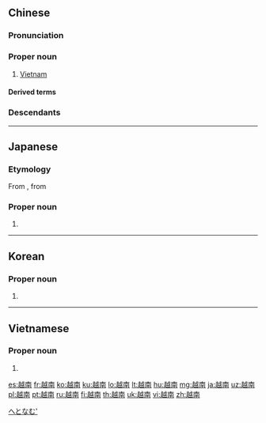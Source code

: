 ==Chinese==
{{zh-forms|lit=south of [[Yue]]}}
{{wikipedia|lang=zh}}

===Pronunciation===
{{zh-pron
|m=Yuènán
|c=jyut6 naam4
|h=pfs=Ye̍t-nàm
|md=Uŏk-nàng
|mn=Oa̍t-lâm
|w=5hhyq noe
|mc=1,y
|oc=y,2;y
|cat=pn
}}

===Proper noun===
{{zh-proper noun}}

# [[Vietnam]]

====Derived terms====
{{zh-der|越南人|越南語}}

===Descendants===
{{CJKV|越南|^えつなん|^월남|Việt Nam}}

{{zh-cat|Countries}}

----

==Japanese==

===Etymology===
{{ja-kanjitab|yomi=irr|べと|なむ|sort=へとなむ'}}
{{ja-kanjitab|yomi=on|えつ|なん}}
From {{etyl|en|ja|sort=べとなむ}} {{m|en|Vietnam}}, from {{etyl|vi|ja|sort=べとなむ}} {{m|vi|Việt Nam}}

===Proper noun===
{{ja-pos|proper|ベトナム|えつなん}}

# {{rare spelling of|ベトナム|lang=ja|sort=へとなむ'}}
[[Category:Japanese terms spelled with ateji|へとなむ']]
{{catlangcode|ja|sort=へとなむ'|Vietnam|Countries of Asia}}

----

==Korean==
{{ko-hanjatab}}

===Proper noun===
{{ko-proper noun|hj|hangeul=월남}}

# {{hanja form of|월남|(obsolete) [[Vietnam]]}}

----

==Vietnamese==
{{vi-hantutab}}

===Proper noun===
{{vi-hantu|pos=proper noun}}

# {{han tu form of|Việt Nam|[[Vietnam]]}}

[[es:越南]]
[[fr:越南]]
[[ko:越南]]
[[ku:越南]]
[[lo:越南]]
[[lt:越南]]
[[hu:越南]]
[[mg:越南]]
[[ja:越南]]
[[uz:越南]]
[[pl:越南]]
[[pt:越南]]
[[ru:越南]]
[[fi:越南]]
[[th:越南]]
[[uk:越南]]
[[vi:越南]]
[[zh:越南]]